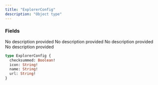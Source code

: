 ```yaml
---
title: "ExplorerConfig"
description: "Object type"
---
```


### Fields

<ResponseField name="checksummed" type="Boolean!" required>
  No description provided
</ResponseField>

<ResponseField name="icon" type="String!" required>
  No description provided
</ResponseField>

<ResponseField name="name" type="String!" required>
  No description provided
</ResponseField>

<ResponseField name="url" type="String!" required>
  No description provided
</ResponseField>


```graphql ExplorerConfig
type ExplorerConfig {
  checksummed: Boolean!
  icon: String!
  name: String!
  url: String!
}
```
